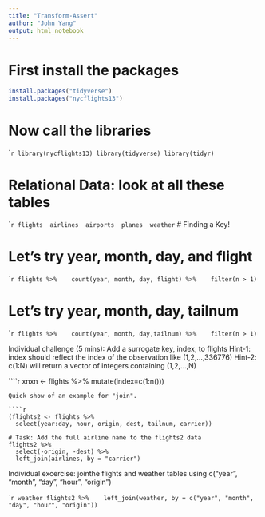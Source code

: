 ```yaml
---
title: "Transform-Assert"
author: "John Yang"
output: html_notebook
---
```


# First install the packages
```r
install.packages("tidyverse")
install.packages("nycflights13")
```
# Now call the libraries

````r
library(nycflights13)
library(tidyverse)
library(tidyr)
```

# Relational Data: look at all these tables

````r
flights 
airlines 
airports 
planes 
weather 
```
# Finding a Key!

# Let's try year, month, day, and flight

````r
flights %>% 
  count(year, month, day, flight) %>% 
  filter(n > 1)
```

# Let's try year, month, day, tailnum

````r
flights %>% 
  count(year, month, day,tailnum) %>% 
  filter(n > 1)
```

Individual challenge (5 mins): Add a surrogate key, index, to flights
Hint-1: index should reflect the index of the observation like (1,2,...,336776)
Hint-2: c(1:N) will return a vector of integers containing (1,2,...,N)

````r
xnxn <- flights %>% 
      mutate(index=c(1:n()))


         
```
Quick show of an example for "join".

````r
(flights2 <- flights %>% 
  select(year:day, hour, origin, dest, tailnum, carrier))

# Task: Add the full airline name to the flights2 data
flights2 %>%
  select(-origin, -dest) %>% 
  left_join(airlines, by = "carrier")
```

Individual excercise: jointhe flights and weather tables using c("year", "month", "day", "hour", "origin")

````r
weather
flights2 %>% 
  left_join(weather, by = c("year", "month", "day", "hour", "origin"))
```




